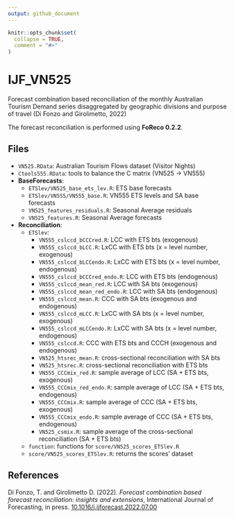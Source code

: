 ```yaml
---
output: github_document
---
```


<!-- README.md is generated from README.Rmd. Please edit that file -->

```r
knitr::opts_chunk$set(
  collapse = TRUE,
  comment = "#>"
)
```

# IJF_VN525

<!-- badges: start -->
<!-- badges: end -->

Forecast combination based reconciliation of the monthly Australian Tourism Demand series disaggregated by geographic divisions and purpose of travel (Di Fonzo and Girolimetto, 2022)

The forecast reconciliation is performed using **FoReco 0.2.2**.

## Files

* `VN525.RData`: Australian Tourism Flows dataset (Visitor Nights)
* `Ctools555.RData`: tools to balance the C matrix (VN525 -> VN555)
* **BaseForecasts**: 
  - `ETSlev/VN525_base_ets_lev.R`: ETS base forecasts
  - `ETSlev/VN555/VN555_base.R`: VN555 ETS levels and SA base forecasts
  - `VN525_features_residuals.R`: Seasonal Average residuals
  - `VN525_features.R`: Seasonal Average forecasts
* **Reconciliation**: 
  - `ETSlev`:
    * `VN555_cslccd_bCCCred.R`: LCC with ETS bts (exogenous)
    * `VN555_cslccd_bLCC.R`: LxCC with ETS bts (x = level number, exogenous)
    * `VN555_cslccd_bLCCendo.R`: LxCC with ETS bts (x = level number, endogenous)
    * `VN555_cslccd_bCCCred_endo.R`: LCC with ETS bts (endogenous)
    * `VN555_cslccd_mean_red.R`: LCC with SA bts (exogenous)
    * `VN555_cslccd_mean_red_endo.R`: LCC with SA bts (endogenous)
    * `VN555_cslccd_mean.R`: CCC with SA bts (exogenous and endogenous)
    * `VN555_cslccd_mLCC.R`: LxCC with SA bts (x = level number, exogenous)
    * `VN555_cslccd_mLCCendo.R`: LxCC with SA bts (x = level number, endogenous)
    * `VN555_cslccd.R`: CCC with ETS bts and CCCH (exogenous and endogenous)
    * `VN525_htsrec_mean.R`: cross-sectional reconciliation with SA bts
    * `VN525_htsrec.R`: cross-sectional reconciliation with ETS bts
    * `VN555_CCCmix_red.R`: sample average of LCC (SA + ETS bts, exogenous)
    * `VN555_CCCmix_red_endo.R`: sample average of LCC (SA + ETS bts, endogenous)
    * `VN555_CCCmix.R`: sample average of CCC (SA + ETS bts, exogenous)
    * `VN555_CCCmix_endo.R`: sample average of CCC (SA + ETS bts, endogenous)
    * `VN525_csmix.R`: sample average of the cross-sectional reconciliation (SA + ETS bts)
  - `function`: functions for `score/VN525_scores_ETSlev.R` 
  - `score/VN525_scores_ETSlev.R`: returns the scores' dataset

## References

Di Fonzo, T. and Girolimetto D. (2022). _Forecast combination based forecast reconciliation: insights and extensions_, International Journal of Forecasting, in press. [10.1016/j.ijforecast.2022.07.00](https://doi.org/10.1016/j.ijforecast.2022.07.001)